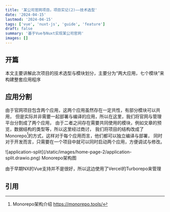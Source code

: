 ```yaml
---
title: '某公司官网项目，项目实记(2)——技术选型'
date: '2024-04-15'
lastmod: '2024-04-15'
tags: ['vue', 'nuxt-js', 'guide', 'feature']
draft: false
summary: '基于Vue与Nuxt实现某公司官网'
images: []
---
```


## 开篇
本文主要讲解此次项目的技术选型与模块划分，主要分为“两大应用，七个模块”来构建整套应用程序

<TOCInline toc={props.toc} exclude="开篇" />

## 应用分割
由于官网项目包含两个应用，这两个应用虽然存在一定共性，有部分模块可以共用，
但是实际并非需要一起部署与编译的应用，所以在这里，我们将官网与管理平台分割成了两个应用，
由于二者之间存在需要共同使用的模块，例如文章的预览，数据结构的类型等，所以这里经过商讨，
我们将项目的结构改成了Monorepo[^1]的方式，这样对于每个应用而言，他们都可以独立编译与部署，
同时对于开发而言，只需要在一个项目中就可以同时启动两个应用，方便调试与修改。

<div style={{ textAlign: 'center' }}>
![application-split](/static/images/home-page-2/application-split.drawio.png)
Monorepo架构图
</div>

由于早期NX的Vue支持并不是很好，所以这边使用了Vercel的Turborepo来管理

## 引用
[^1]: Monorepo架构介绍 https://monorepo.tools/
